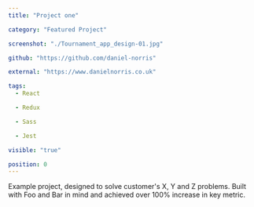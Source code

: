 ```yaml
---
title: "Project one"

category: "Featured Project"

screenshot: "./Tournament_app_design-01.jpg"

github: "https://github.com/daniel-norris"

external: "https://www.danielnorris.co.uk"

tags:
  - React

  - Redux

  - Sass

  - Jest

visible: "true"

position: 0
---
```


Example project, designed to solve customer's X, Y and Z problems. Built with Foo and Bar in mind and achieved over 100% increase in key metric.
